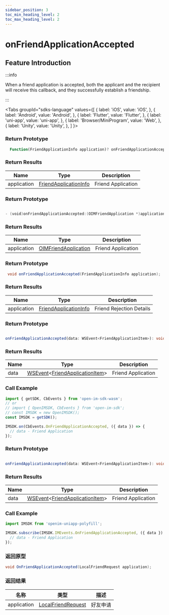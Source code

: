 ```yaml
---
sidebar_position: 3
toc_min_heading_level: 2
toc_max_heading_level: 2
---
```


# onFriendApplicationAccepted

## Feature Introduction

:::info

When a friend application is accepted, both the applicant and the recipient will receive this callback, and they successfully establish a friendship.

:::

<Tabs
groupId="sdks-language"
values={[
{ label: 'iOS', value: 'iOS', },
{ label: 'Android', value: 'Android', },
{ label: 'Flutter', value: 'Flutter', },
{ label: 'uni-app', value: 'uni-app', },
{ label: 'Browser/MiniProgram', value: 'Web', },
{ label: 'Unity', value: 'Unity', },
]
}>

<TabItem value="Flutter">

### Return Prototype

```dart showLineNumbers
  Function(FriendApplicationInfo application)? onFriendApplicationAccepted;
```

### Return Results

| Name        | Type                                                               | Description      |
| ----------- | ------------------------------------------------------------------ | ---------------- |
| application | [FriendApplicationInfo](/class/friend/friendApplication.mdx) | Friend Application |

</TabItem>

<TabItem value="iOS">

### Return Prototype

```swift showLineNumbers

- (void)onFriendApplicationAccepted:(OIMFriendApplication *)application;

```

### Return Results

| Name        | Type                                                                | Description      |
| ----------- | ------------------------------------------------------------------- | ---------------- |
| application | [OIMFriendApplication](/class/friend/friendApplication.mdx) | Friend Application |

</TabItem>

<TabItem value="Android">

### Return Prototype

```java showLineNumbers
 void onFriendApplicationAccepted(FriendApplicationInfo application);
```

### Return Results

| Name        | Type                                                               | Description               |
| ----------- | ------------------------------------------------------------------ | ------------------------- |
| application | [FriendApplicationInfo](/class/friend/friendApplication.mdx) | Friend Rejection Details |

</TabItem>

<TabItem value="Web">

### Return Prototype

```ts showLineNumbers

onFriendApplicationAccepted(data: WSEvent<FriendApplicationItem>): void;

```

### Return Results

| Name | Type                                                                                              | Description      |
| ---- | ------------------------------------------------------------------------------------------------- | ---------------- |
| data | [WSEvent](/class/response.mdx)<[FriendApplicationItem](/class/friend/friendApplication.mdx)> | Friend Application |

### Call Example

```js showLineNumbers
import { getSDK, CbEvents } from 'open-im-sdk-wasm';
// or
// import { OpenIMSDK, CbEvents } from 'open-im-sdk';
// const IMSDK = new OpenIMSDK();
const IMSDK = getSDK();

IMSDK.on(CbEvents.OnFriendApplicationAccepted, ({ data }) => {
  // data - Friend Application
});
```

</TabItem>

<TabItem value="uni-app">

### Return Prototype

```ts showLineNumbers

onFriendApplicationAccepted(data: WSEvent<FriendApplicationItem>): void;

```

### Return Results

| Name | Type                                                                                              | Description      |
| ---- | ------------------------------------------------------------------------------------------------- | ---------------- |
| data | [WSEvent](/class/response.mdx)<[FriendApplicationItem](/class/friend/friendApplication.mdx)> | Friend Application |

### Call Example

```js showLineNumbers
import IMSDK from 'openim-uniapp-polyfill';

IMSDK.subscribe(IMSDK.IMEvents.OnFriendApplicationAccepted, ({ data }) => {
  // data - Friend Application
});
```

</TabItem>

<TabItem value="Unity">

### 返回原型

```C# showLineNumbers
void OnFriendApplicationAccepted(LocalFriendRequest application);
```

### 返回结果

| 名称        | 类型                                                                  | 描述           |
| ----------- | --------------------------------------------------------------------- | -------------- |
| application | [LocalFriendRequest](/class/friend/friendApplication.mdx) | 好友申请 |

</TabItem>

</Tabs>